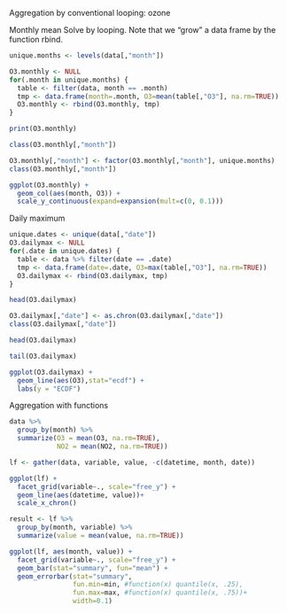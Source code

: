 Aggregation by conventional looping: ozone

Monthly mean
Solve by looping. Note that we “grow” a data frame by the function rbind.

```r
unique.months <- levels(data[,"month"])

O3.monthly <- NULL
for(.month in unique.months) {
  table <- filter(data, month == .month)
  tmp <- data.frame(month=.month, O3=mean(table[,"O3"], na.rm=TRUE))
  O3.monthly <- rbind(O3.monthly, tmp)
}

print(O3.monthly)
```
```r
class(O3.monthly[,"month"])
```
```r
O3.monthly[,"month"] <- factor(O3.monthly[,"month"], unique.months)
class(O3.monthly[,"month"])
```

```r
ggplot(O3.monthly) +
  geom_col(aes(month, O3)) +
  scale_y_continuous(expand=expansion(mult=c(0, 0.1)))
```

Daily maximum
```r
unique.dates <- unique(data[,"date"])
O3.dailymax <- NULL
for(.date in unique.dates) {
  table <- data %>% filter(date == .date)
  tmp <- data.frame(date=.date, O3=max(table[,"O3"], na.rm=TRUE))
  O3.dailymax <- rbind(O3.dailymax, tmp)
}

head(O3.dailymax)
```

```r
O3.dailymax[,"date"] <- as.chron(O3.dailymax[,"date"])
class(O3.dailymax[,"date"])

head(O3.dailymax)
```
```r
tail(O3.dailymax)
```
```r
ggplot(O3.dailymax) +
  geom_line(aes(O3),stat="ecdf") +
  labs(y = "ECDF")
```

Aggregation with functions

```r
data %>%
  group_by(month) %>%
  summarize(O3 = mean(O3, na.rm=TRUE),
            NO2 = mean(NO2, na.rm=TRUE))
```

```r
lf <- gather(data, variable, value, -c(datetime, month, date))
```

```r
ggplot(lf) +
  facet_grid(variable~., scale="free_y") +  
  geom_line(aes(datetime, value))+
  scale_x_chron()
```
```r
result <- lf %>%
  group_by(month, variable) %>%
  summarize(value = mean(value, na.rm=TRUE))
```

```r
ggplot(lf, aes(month, value)) +
  facet_grid(variable~., scale="free_y") +
  geom_bar(stat="summary", fun="mean") +
  geom_errorbar(stat="summary",
                fun.min=min, #function(x) quantile(x, .25),
                fun.max=max, #function(x) quantile(x, .75))+
                width=0.1)
```





